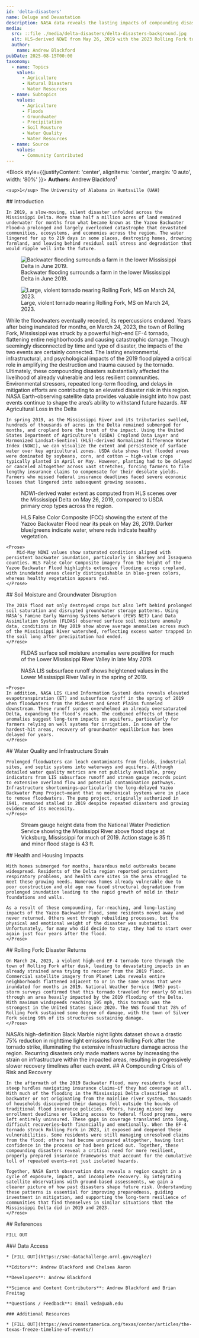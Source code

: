 ```yaml
---
id: 'delta-disasters'
name: Deluge and Devastation
description: NASA data reveals the lasting impacts of compounding disasters in the Mississippi Delta
media:
  src: ::file ./media/delta-disasters/delta-disasters-background.jpg
  alt: HLS-derived NDWI from May 26, 2019 with the 2023 Rolling Fork tornado track overlaid. 
  author: 
    name: Andrew Blackford
pubDate: 2025-08-15T00:00
taxonomy:
  - name: Topics
    values:
      - Agriculture
      - Natural Disasters
      - Water Resources
  - name: Subtopics
    values:
      - Agriculture
      - Floods
      - Groundwater
      - Precipitation
      - Soil Mousture
      - Water Quality
      - Water Resources
  - name: Source
    values:
      - Community Contributed
---
```


<Block style={{justifyContent: 'center', alignItems: 'center', margin: '0 auto', width: '80%' }}>
  <Prose>
    **Authors:** Andrew Blackford<sup>1</sup>
   
    <sup>1</sup> The University of Alabama in Huntsville (UAH)

  </Prose>
</Block>

<Block>
  <Prose>
    ## Introduction

    In 2019, a slow-moving, silent disaster unfolded across the Mississippi Delta. More than half a million acres of land remained underwater for months from what became known as the Yazoo Backwater Flood—a prolonged and largely overlooked catastrophe that devastated communities, ecosystems, and economies across the region. The water lingered for up to 219 days in some places, destroying homes, drowning farmland, and leaving behind residual soil stress and degradation that would ripple well into the future.
  </Prose>

  <Figure>
    <Image
      src={new URL('./media/delta-disasters/delta-disasters-backwater-flooding.jpg', import.meta.url).href}
      alt='Backwater flooding surrounds a farm in the lower Mississippi Delta in June 2019.'
      attrAuthor = 'Boyce Upholt'
      attrUrl = 'https://mississippitoday.org/2019/10/18/the-promise-of-the-yazoo-pumps-floods-revive-debate-but-will-project-help-communities-that-need-it-most/'
    />
    <Caption>
    Backwater flooding surrounds a farm in the lower Mississippi Delta in June 2019.
    </Caption>
  </Figure> 
</Block>

<Block>

  <Figure>
    <Image
      src={new URL('./media/delta-disasters/delta-disasters-rolling-fork-wedge.jpg', import.meta.url).href}
      alt='Large, violent tornado nearing Rolling Fork, MS on March 24, 2023.'
      attrAuthor = 'Aaron Rigsby'
      attrUrl = 'https://x.com/aaronrigsbyosc/status/1639473946809581571'
    />
    <Caption>
    Large, violent tornado nearing Rolling Fork, MS on March 24, 2023.
    </Caption>
  </Figure> 

  <Prose>
    While the floodwaters eventually receded, its repercussions endured. Years after being inundated for months, on March 24, 2023, the town of Rolling Fork, Mississippi was struck by a powerful high-end EF-4 tornado, flattening entire neighborhoods and causing catastrophic damage. Though seemingly disconnected by time and type of disaster, the impacts of the two events are certainly connected. The lasting environmental, infrastructural, and psychological impacts of the 2019 flood played a critical role in amplifying the destruction and trauma caused by the tornado.
  </Prose>
</Block>

<Block>
  <Prose>
    Ultimately, these compounding disasters substantially affected the livelihood of already vulnerable and less resilient communities. Environmental stressors, repeated long-term flooding, and delays in mitigation efforts are contributing to an elevated disaster risk in this region. NASA Earth-observing satellite data provides valuable insight into how past events continue to shape the area’s ability to withstand future hazards.
  </Prose>
</Block>

<Block>
  <Prose>
    ## Agricultural Loss in the Delta

    In spring 2019, as the Mississippi River and its tributaries swelled, hundreds of thousands of acres in the Delta remained submerged for months, and cropland bore the brunt of the impact. Using the United States Department of Agriculture’s (USDA) Cropland Data Layer and Harmonized Landsat-Sentinel (HLS)-derived Normalized Difference Water Index (NDWI), we can visualize the extent and persistence of surface water over key agricultural zones. USDA data shows that flooded areas were dominated by soybeans, corn, and cotton — high-value crops typically planted in April or May. However, planting had to be delayed or canceled altogether across vast stretches, forcing farmers to file lengthy insurance claims to compensate for their desolate yields. Farmers who missed federal insurance deadlines faced severe economic losses that lingered into subsequent growing seasons.
  </Prose>

  <Figure>
    <CompareImage 
      leftImageSrc={new URL('./media/delta-disasters/delta-disasters-hls-ndwi.jpg', import.meta.url).href}
      leftImageAlt='HLS NDWI-Derived Water Extent (May 26, 2019)'
      leftImageLabel='HLS NDWI-Derived Water Extent (May 26, 2019)'
      rightImageSrc={new URL('./media/delta-disasters/delta-disasters-usda-crops.jpg', import.meta.url).href}
      rightImageAlt='USDA Primary Crop Type'
      rightImageLabel='USDA Primary Crop Type'
    />
    <Caption>
    NDWI-derived water extent as computed from HLS scenes over the Mississippi Delta on May 26, 2019, compared to USDA primary crop types across the region. 
    </Caption>
  </Figure>
</Block>


<Block>
  <Figure>
    <Map
      center={[-90.88, 32.84]}
      zoom={9}
      datasetId='HLS_2.0'
      layerId='HLSS30_2.0_false_color'
      dateTime='2019-05-26'
    />
    <Caption>
    HLS False Color Composite (FCC) showing the extent of the Yazoo Backwater Flood near its peak on May 26, 2019. Darker blue/greens indicate water, where reds indicate healthy vegetation. 
    </Caption>
  </Figure>

    <Prose>
        Mid-May NDWI values show saturated conditions aligned with persistent backwater inundation, particularly in Sharkey and Issaquena counties. HLS False Color Composite imagery from the height of the Yazoo Backwater Flood highlights extensive flooding across cropland, with inundated areas clearly distinguishable in blue-green colors, whereas healthy vegetation appears red.
    </Prose>
</Block>

<Block>
    <Prose>
    ## Soil Moisture and Groundwater Disruption

    The 2019 flood not only destroyed crops but also left behind prolonged soil saturation and disrupted groundwater storage patterns. Using NASA’s Famine Early Warning Systems Network (FEWS NET) Land Data Assimilation System (FLDAS) observed surface soil moisture anomaly data, conditions in May 2019 show above average anomalies across much of the Mississippi River watershed, reflecting excess water trapped in the soil long after precipitation had ended.
    </Prose>

  <Figure>
    <Map
      center={[-91, 34]}
      zoom={4.5}
      datasetId='fldas-soil-moisture-anomalies'
      layerId='SoilMoi00_10cm_tavg'
      dateTime='2019-05-27'
    />
    <Caption>
    FLDAS surface soil moisture anomalies were positive for much of the Lower Mississippi River Valley in late May 2019.
    </Caption>
  </Figure>
</Block>

<Block>
  <Figure>
    <Map
      center={[-90.88, 32.84]}
      zoom={5}
      datasetId='global-reanalysis-da'
      layerId='lis-global-da-qsb'
      dateTime='2019-04-17'
    />
    <Caption>
    NASA LIS subsurface runoff shows heightened values in the Lower Mississippi River Valley in the spring of 2019. 
    </Caption>
  </Figure>

    <Prose>
    In addition, NASA LIS (Land Information System) data reveals elevated evapotranspiration (ET) and subsurface runoff in the spring of 2019 when floodwaters from the Midwest and Great Plains funneled downstream. These runoff surges overwhelmed an already oversaturated Delta, expanding the flood’s reach. The combined effects of these anomalies suggest long-term impacts on aquifers, particularly for farmers relying on well systems for irrigation. In some of the hardest-hit areas, recovery of groundwater equilibrium has been delayed for years.
    </Prose>
</Block>

<Block>
    <Prose>
    ## Water Quality and Infrastructure Strain

    Prolonged floodwaters can leach contaminants from fields, industrial sites, and septic systems into waterways and aquifers. Although detailed water quality metrics are not publicly available, proxy indicators from LIS subsurface runoff and stream gauge records point to extensive overland flow and potential contamination pathways. Infrastructure shortcomings—particularly the long-delayed Yazoo Backwater Pump Project—meant that no mechanical systems were in place to remove floodwaters. The pump project, originally authorized in 1941, remained stalled in 2019 despite repeated disasters and growing evidence of its necessity.
    </Prose>

  <Figure>
    <Chart
      dataPath={new URL('./media/delta-disasters/delta-disasters-2019-vicksburg-gauge.csv', import.meta.url).href}
      dateFormat="%m/%d"
      idKey='source'
      xKey='datetime'
      yKey='stage'
      yAxisLabel='Stage (ft)'
    />
    <Caption>
    Stream gauge height data from the National Water Prediction Service showing the Mississippi River above flood stage at Vicksburg, Mississippi for much of 2019. Action stage is 35 ft and minor flood stage is 43 ft.
    </Caption>
  </Figure>

</Block>

<Block>
    <Prose>
    ## Health and Housing Impacts

    With homes submerged for months, hazardous mold outbreaks became widespread. Residents of the Delta region reported persistent respiratory problems, and health care sites in the area struggled to meet these growing needs. Numerous homes already vulnerable due to poor construction and old age now faced structural degradation from prolonged inundation leading to the rapid growth of mold in their foundations and walls. 

    As a result of these compounding, far-reaching, and long-lasting impacts of the Yazoo Backwater Flood, some residents moved away and never returned. Others went through rebuilding processes, but the physical and emotional weight of the disaster was substantial. Unfortunately, for many who did decide to stay, they had to start over again just four years after the flood. 
    </Prose>
</Block>

<Block>
    <Prose>
    ## Rolling Fork: Disaster Returns

    On March 24, 2023, a violent high-end EF-4 tornado tore through the town of Rolling Fork after dusk, leading to devastating impacts in an already strained area trying to recover from the 2019 flood. Commercial satellite imagery from Planet Labs reveals entire neighborhoods flattened adjacent to or in the same areas that were inundated for months in 2019. National Weather Service (NWS) post-storm surveys confirmed that this tornado traveled for nearly 60 miles through an area heavily impacted by the 2019 flooding of the Delta. With maximum windspeeds reaching 195 mph, this tornado was the strongest in the United States since 2020. The NWS found that 78% of Rolling Fork sustained some degree of damage, with the town of Silver Fork seeing 96% of its structures sustaining damage. 
    </Prose>
</Block>

<Block>
    <Prose>
    NASA’s high-definition Black Marble night lights dataset shows a drastic 75% reduction in nighttime light emissions from Rolling Fork after the tornado strike, illuminating the extensive infrastructure damage across the region. Recurring disasters only made matters worse by increasing the strain on infrastructure within the impacted areas, resulting in progressively slower recovery timelines after each event. 
    </Prose>
</Block>

<Block>
    <Prose>
    ## A Compounding Crisis of Risk and Recovery

    In the aftermath of the 2019 Backwater Flood, many residents faced steep hurdles navigating insurance claims—if they had coverage at all. With much of the flooding in the Mississippi Delta classified as backwater or not originating from the mainline river system, thousands of households discovered their damages fell outside the bounds of traditional flood insurance policies. Others, having missed key enrollment deadlines or lacking access to federal flood programs, were left entirely uninsured. These gaps in coverage translated into long, difficult recoveries—both financially and emotionally. When the EF‑4 tornado struck Rolling Fork in 2023, it exposed and deepened these vulnerabilities. Some residents were still managing unresolved claims from the flood; others had become uninsured altogether, having lost confidence in the process or had been priced out. Together, these compounding disasters reveal a critical need for more resilient, properly prepared insurance frameworks that account for the cumulative toll of repeated events—not just isolated hazards.

    Together, NASA Earth observation data reveals a region caught in a cycle of exposure, impact, and incomplete recovery. By integrating satellite observations with ground-based assessments, we gain a clearer picture of how past disasters shape future risk. Understanding these patterns is essential for improving preparedness, guiding investment in mitigation, and supporting the long-term resilience of communities that find themselves in similar situations that the Mississippi Delta did in 2019 and 2023.
    </Prose>
</Block>

<Block>
  <Prose>
    ## References

    FILL OUT
  </Prose>
</Block>

<Block>
  <Prose>
    ### Data Access

    * [FILL OUT](https://smc-datachallenge.ornl.gov/eagle/)
  </Prose>
</Block>

<Block>
  <Prose>

    **Editors**: Andrew Blackford and Chelsea Aaron

    **Developers**: Andrew Blackford

    **Science and Content Contributors**: Andrew Blackford and Brian Freitag

    **Questions / Feedback**: Email veda@uah.edu 

    ### Additional Resources

    * [FILL OUT](https://environmentamerica.org/texas/center/articles/the-texas-freeze-timeline-of-events/)

  </Prose>
</Block>